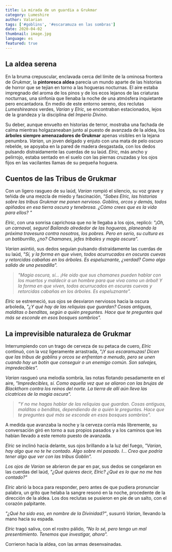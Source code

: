 ```yaml
---
title: La mirada de un guardia a Grukmar
category: Lumeshire
author: Valarian
tags: ['#goblins', '#escaramuza en las sombras']
date: 2020-04-02
thumbnail: image.jpg
language: es
featured: true
---
```


## La aldea serena

En la bruma crepuscular, enclavada cerca del límite de la ominosa frontera de *Grukmar*, la **pintoresca aldea** parecía un mundo aparte de las historias de horror que se tejían en torno a las hogueras nocturnas. El aire estaba impregnado del aroma de los pinos y de los ecos lejanos de las criaturas nocturnas, una sinfonía que llenaba la noche de una atmósfera inquietante pero encantadora. En medio de este entorno sereno, dos reclutas *Lumeshireanos* verdes, *Varian* y *Elric*, se encontraban estacionados, lejos de la grandeza y la disciplina del *Imperio Divino*. 

Su deber, aunque envuelto en historias de terror, mostraba una fachada de calma mientras holgazaneaban junto al puesto de avanzada de la aldea, los **árboles siempre amenazadores de Grukmar** apenas visibles en la lejana penumbra. *Varian*, un joven delgado y enjuto con una mata de pelo oscuro rebelde, se apoyaba en la pared de madera desgastada, con los dedos pulsando distraídamente las cuerdas de su laúd. *Elric*, más ancho y pelirrojo, estaba sentado en el suelo con las piernas cruzadas y los ojos fijos en las vacilantes llamas de su pequeña hoguera.

## Cuentos de las Tribus de Grukmar

Con un ligero rasgueo de su laúd, *Varian* rompió el silencio, su voz grave y teñida de una mezcla de miedo y fascinación, _"Sabes Elric, las historias sobre las tribus Grukmar me ponen nervioso. Goblins, orcos y demás, todos apiñados en esa tierra oscura y tenebrosa. ¿Cómo crees que es la vida para ellos? "_

*Elric*, con una sonrisa caprichosa que no le llegaba a los ojos, replicó: _"¡Oh, un carnaval, seguro! Bailando alrededor de las hogueras, planeando la próxima travesura contra nosotros, los pobres. Pero en serio, su cultura es un batiburrillo, ¿no? Chamanes, jefes tribales y magia oscura"._

*Varian* asintió, sus dedos seguían pulsando distraídamente las cuerdas de su laúd, _"Sí, y la forma en que viven, todos acurrucados en oscuras cuevas y retorcidas cabañas en los árboles. Es espeluznante, ¿verdad? Como algo salido de una pesadilla"._

> _"Magia oscura, sí... ¡He oído que sus chamanes pueden hablar con los muertos y maldecir a un hombre para que viva como un árbol! Y la forma en que viven, todos acurrucados en oscuras cuevas y retorcidas cabañas en los árboles. Es espeluznante"._

*Elric* se estremeció, sus ojos se desviaron nerviosos hacia la oscura arboleda, _"¿Y qué hay de las reliquias que guardan? Cosas antiguas, malditas o benditas, según a quién preguntes. Hace que te preguntes qué más se esconde en esos bosques sombríos"._

## La imprevisible naturaleza de Grukmar

Interrumpiendo con un trago de cerveza de su petaca de cuero, *Elric* continuó, con la voz ligeramente arrastrada, _"¡Y sus escaramuzas! Dicen que las tribus de goblins y orcos se enfrentan a menudo, pero se unen cuando hay un botín que conseguir o un enemigo común. Son salvajes, impredecibles"._

*Varian* rasgueó una melodía sombría, las notas flotando pesadamente en el aire, _"Impredecibles, sí. Como aquella vez que se aliaron con las brujas de Blackthorn contra los reinos del norte. La tierra de allí aún lleva las cicatrices de la magia oscura"._

> _"Y no me hagas hablar de las reliquias que guardan. Cosas antiguas, malditas o benditas, dependiendo de a quién le preguntes. Hace que te preguntes qué más se esconde en esos bosques sombríos"._

A medida que avanzaba la noche y la cerveza corría más libremente, su conversación giró en torno a sus propios pasados y a los caminos que les habían llevado a este remoto puesto de avanzada. 

*Elric* se inclinó hacia delante, sus ojos brillando a la luz del fuego, _"Varian, hay algo que no te he contado. Algo sobre mi pasado. I... Creo que podría tener algo que ver con las tribus Goblin"._

*Los ojos de Varian* se abrieron de par en par, sus dedos se congelaron en las cuerdas del laúd, _"¿Qué quieres decir, Elric? ¿Qué es lo que no me has contado?"_

*Elric* abrió la boca para responder, pero antes de que pudiera pronunciar palabra, un grito que helaba la sangre resonó en la noche, procedente de la dirección de la aldea. Los dos reclutas se pusieron en pie de un salto, con el corazón palpitante.

_"¿Qué ha sido eso, en nombre de la Divinidad?"_, susurró *Varian*, llevando la mano hacia su espada.

*Elric* tragó saliva, con el rostro pálido, _"No lo sé, pero tengo un mal presentimiento. Tenemos que investigar, ahora"._

Corrieron hacia la aldea, con las armas desenvainadas.
